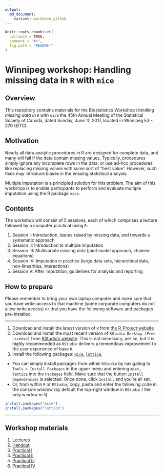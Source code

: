 ---
output:
  md_document:
    variant: markdown_github
---

<!-- README.md is generated from README.Rmd. Please edit that file -->

```{r, echo = FALSE}
knitr::opts_chunk$set(
  collapse = TRUE,
  comment = "#>",
  fig.path = "README-"
)
```

# Winnipeg workshop: Handling missing data in `R` with `mice`

## Overview

This repository contains materials for the Biostatistics Workshop *Handling missing data in `R` with `mice`* the 45th Annual Meeting of the Statistical Society of Canada, dated Sunday, June 11, 2017, located in Winnipeg E3 - 270 (EITC).

## Motivation

Nearly all data analytic procedures in R are designed for complete data, and many will fail if the data contain missing values. Typically, procedures simply ignore any incomplete rows in the data, or use ad-hoc procedures like replacing missing values with some sort of "best value". However, such fixes may introduce biases in the ensuing statistical analysis.

Multiple imputation is a principled solution for this problem. The aim of this workshop is to enable participants to perform and evaluate multiple imputation using the R package `mice`.

## Contents

The workshop will consist of 5 sessions, each of which comprises a lecture followed by a computer practical using `R`:

1. Session I: Introduction, issues raised by missing data, and towards a systematic approach
2. Session II: Introduction to multiple imputation
3. Session III: Multivariate missing data (joint model approach, chained equations)
4. Session IV: Imputation in practice (large data sets, hierarchical data, non-linearities, interactions)
5. Session V: After imputation, guidelines for analysis and reporting

## How to prepare

Please remember to bring your own laptop computer and make sure that you have write-access to that machine (some corporate computers do not allow write access) or that you have the following software and packages pre-installed.

---

1. Download and install the latest version of `R` from [the R-Project website](https://cloud.r-project.org)
2. Download and install the most recent version of `RStudio Desktop (Free License)` from [RStudio's website](https://www.rstudio.com/products/rstudio/download3/). This is not necessary, per se, but it is highly recommended as `RStudio` delivers a tremendous improvement to the user experience of base `R`.
3. Install the following packages: [`mice`](https://cran.r-project.org/web/packages/mice/index.html), [`lattice`](https://cran.r-project.org/web/packages/lattice/index.html),

  - You can simply install packages from within `RStudio` by navigating to `Tools > Install Packages` in the upper menu and entering `mice, lattice` into the `Packages` field. Make sure that the button `Install dependencies` is selected. Once done, click `Install` and you're all set.
  - Or, from within `R` or `RStudio`, copy, paste and enter the following code in the console window (by default the top-right window in `RStudio` / the only window in `R`):
  
```{r eval=FALSE}
install.packages("mice")
install.packages("lattice")
```

---

## Workshop materials

1. [Lectures](https://Lectures/Winnipeg.pdf)
2. [Handout](Lectures/WinnipegHandout.pdf)
3. [Practical I](https://htmlpreview.github.io/?https://github.com/stefvanbuuren/Winnipeg/blob/master/Practicals/Practical_I.html)
4. [Practical II](https://htmlpreview.github.io/?https://github.com/stefvanbuuren/Winnipeg/blob/master/Practicals/Practical_II.html)
5. [Practical III](https://htmlpreview.github.io/?https://github.com/stefvanbuuren/Winnipeg/blob/master/Practicals/Practical_III.html)
6. [Practical IV](https://htmlpreview.github.io/?https://github.com/stefvanbuuren/Winnipeg/blob/master/Practicals/Practical_IV.html)
